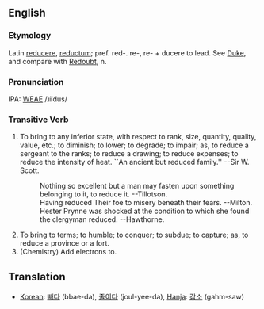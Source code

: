 ==English==
===Etymology===
Latin [[reducere]], [[reductum]]; pref. red-. re-, re- + ducere to lead.  See [[Duke]], and compare with [[Redoubt]], n.

===Pronunciation===
IPA: [[WEAE]] /ɹiˈdus/

===Transitive Verb===
# To bring to any inferior state, with respect to rank, size, quantity, quality, value, etc.; to diminish; to lower; to degrade; to impair; as, to reduce a sergeant to the ranks; to reduce a drawing; to reduce expenses; to reduce the intensity of heat. ``An ancient but reduced family.'' --Sir W. Scott.
#:    Nothing so excellent but a man may fasten upon something belonging to it, to reduce it. --Tillotson.
#:    Having reduced Their foe to misery beneath their fears. --Milton.
#:    Hester Prynne was shocked at the condition to which she found the clergyman reduced. --Hawthorne.
# To bring to terms; to humble; to conquer; to subdue; to capture; as, to reduce a province or a fort.       <!-- material copied from Webster's Revised Unabridged Dictionary (1913) -->
# (Chemistry) Add electrons to.

== Translation ==
*[[Korean]]: [[빼다]] (bbae-da), [[줄이다]] (joul-yee-da), [[Hanja]]: [[감소]] (gahm-saw)